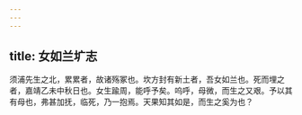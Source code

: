 ```yaml
---
---
---
```

title: 女如兰圹志
---



须浦先生之北，累累者，故诸殇冢也。坎方封有新土者，吾女如兰也。死而埋之者，嘉靖乙未中秋日也。女生踰周，能呼予矣。呜呼，母微，而生之又艰。予以其有母也，弗甚加抚，临死，乃一抱焉。天果知其如是，而生之奚为也？
